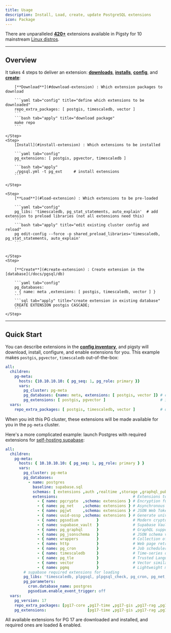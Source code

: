 ```yaml
---
title: Usage
description: Install, Load, create, update PostgreSQL extensions
icon: Package
---
```



There are unparalleled [**420+**](/list/) extensions available in Pigsty for 10 mainstream [Linux distros](/docs/prepare/linux).

--------

## Overview

It takes 4 steps to deliver an extension: [**downloads**](/usage/download), [**installs**](/usage/install), [**config**](/usage/config), and [**create**](/usage/create):

<Steps>
    <Step>

        [**Download**](#download-extension) : Which extension packages to download

        ```yaml tab="config" title="define which extensions to be downloaded"
        repo_extra_packages: [ postgis, timescaledb, vector ]
        ```
        ```bash tab="apply" title="download package"
        make repo
        ```

    </Step>
    <Step>
        [Install](#install-extension) : Which extensions to be installed

        ```yaml tab="config"
        pg_extensions: [ postgis, pgvector, timescaledb ]
        ```
        ```bash tab="apply"
        ./pgsql.yml -t pg_ext     # install extensions
        ```

    </Step>

    <Step>
        [**Load**](#load-extension) : Which extensions to be pre-loaded

        ```yaml tab="config"
        pg_libs: 'timescaledb, pg_stat_statements, auto_explain'  # add extension to preload libraries (not all extensions need this)
        ```
        ```bash tab="apply" title="edit existing cluster config and reload"
        pg edit-config --force -p shared_preload_libraries='timescaledb, pg_stat_statements, auto_explain'
        ```


    </Step>
    <Step>

        [**Create**](#create-extension) : Create extension in the [database](/docs/pgsql/db)

        ```yaml tab="config"
        pg_databases:
        - { name: meta ,extensions: [ postgis, timescaledb, vector ] }
        ```
        ```sql tab="apply" title="create extension in existing database"
        CREATE EXTENSION postgis CASCADE;
        ```
    </Step>


</Steps>

--------

## Quick Start

You can describe extensions in the [**config inventory**](/docs/config/inventory), and pigsty will
download, install, configure, and enable extensions for you.
This example makes `postgis`, `pgvector`, `timescaledb` out-of-the-box:

```yaml
all:
  children:
    pg-meta:
      hosts: {10.10.10.10: { pg_seq: 1, pg_role: primary }}
      vars:
        pg_cluster: pg-meta
        pg_databases: {name: meta, extensions: [ postgis, vector ]} # create (in database)
        pg_extensions: [ postgis, pgvector ]                        # install (in cluster)
  vars:
    repo_extra_packages: [ postgis, timescaledb, vector ]           # download  (globally)
```

When you init this PG cluster, these extensions will be made available for you in the `pg-meta` cluster.


Here's a more complicated example: launch Postgres with required extensions for [self-hosting supabase](/docs/app/supabase):

```yaml
all:
  children:
    pg-meta:
      hosts: { 10.10.10.10: { pg_seq: 1, pg_role: primary } }
      vars:
        pg_cluster: pg-meta
        pg_databases:
          - name: postgres
            baseline: supabase.sql
            schemas: [ extensions ,auth ,realtime ,storage ,graphql_public ,supabase_functions ,_analytics ,_realtime ]
            extensions:                                 # Extensions to enable in the postgres database
              - { name: pgcrypto  ,schema: extensions } # Encryption functions
              - { name: pg_net    ,schema: extensions } # Asynchronous HTTP
              - { name: pgjwt     ,schema: extensions } # JSON Web Token API for PostgreSQL
              - { name: uuid-ossp ,schema: extensions } # Generate universally unique identifiers (UUIDs)
              - { name: pgsodium        }               # Modern cryptography for PostgreSQL
              - { name: supabase_vault  }               # Supabase Vault extension
              - { name: pg_graphql      }               # GraphQL support
              - { name: pg_jsonschema   }               # JSON schema validation
              - { name: wrappers        }               # Collection of foreign data wrappers
              - { name: http            }               # Web page retrieval within the database
              - { name: pg_cron         }               # Job scheduler for PostgreSQL
              - { name: timescaledb     }               # Time-series data support
              - { name: pg_tle          }               # Trusted Language Extensions for PostgreSQL
              - { name: vector          }               # Vector similarity search
              - { name: pgmq            }               # Lightweight message queue
        # supabase required extensions for loading
        pg_libs: 'timescaledb, plpgsql, plpgsql_check, pg_cron, pg_net, pg_stat_statements, auto_explain, pg_tle, plan_filter'
        pg_parameters:
          cron.database_name: postgres
          pgsodium.enable_event_trigger: off
  vars:
    pg_version: 17
    repo_extra_packages: [pg17-core ,pg17-time ,pg17-gis ,pg17-rag ,pg17-fts ,pg17-olap ,pg17-feat ,pg17-lang ,pg17-type ,pg17-util ,pg17-func ,pg17-admin ,pg17-stat ,pg17-sec ,pg17-fdw ,pg17-sim ,pg17-etl ]
    pg_extensions:                  [pg17-time ,pg17-gis ,pg17-rag ,pg17-fts ,pg17-feat ,pg17-lang ,pg17-type ,pg17-util ,pg17-func ,pg17-admin ,pg17-stat ,pg17-sec ,pg17-fdw ,pg17-sim ,pg17-etl ] #,pg17-olap]
```

All available extensions for PG 17 are downloaded and installed, and required ones are loaded & enabled.
